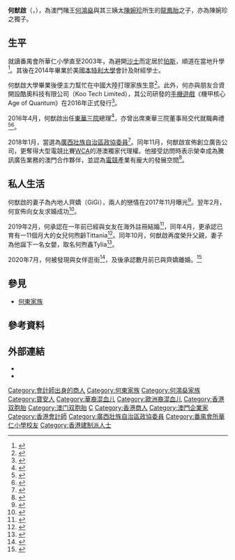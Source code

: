 {{Infobox person
| name          = 何猷啟
| birth_date    = {{birth date and age|1991|5|9}}
| birth_place   = {{BHKG}}
| nationality   = {{CNHK}}<br/>{{CNMO}}<br>{{PRT}}<br>{{BNO}}
| alma_mater    = 美國[[本特利大學|本特利大學]]會計及經濟學士
| occupation    = [[政協委員|政協委員]]、[[廣告公司|廣告公司]]老闆、[[科技公司|科技公司]]老闆、[[東華三院|東華三院]][[總理|總理]]
| spouse        = {{marriage|齊嬌|2018|2020|reason=divorced}}
| children      = 長女：何煦齡 Tittania<br>{{birth year and age|2018|5}}<br>幼女：何煦鑫 Tylia<br>{{birth year and age|2019|10}}
| parents       = [[何鴻燊|何鴻燊]]（父）（1921年—2020年）<br>[[陳婉珍|陳婉珍]]（母）
| relatives     = [[何超雲|何超雲]]（姊）<br>[[何超蓮|何超蓮]]（龍鳳胎姊姊）
}}
'''何猷啟'''（{{lang-en|Orlando Ho Yau Kai}}，{{bd|1991年|5月9日}}），為澳門賭王[[何鴻燊|何鴻燊]]與其三姨太[[陳婉珍|陳婉珍]]所生的[[龍鳳胎|龍鳳胎]]之子，亦為陳婉珍之獨子。

==生平==
就讀番禺會所華仁小學直至2003年，為避開[[沙士|沙士]]而定居於[[珀斯|珀斯]]，順道在當地升學<ref>{{cite news|url=https://hk.lifestyle.appledaily.com/nextplus/magazine/article/20040506/2_4026781/賭-王-三-四-太-仔-女-校-園-生-活-大-追-查|title=賭王三四太仔女　校園生活大追查|publisher=[[香港蘋果日報|香港蘋果日報]]|date=2004-05-06|accessdate=2020-12-17|archive-date=2019-07-21|archive-url=https://web.archive.org/web/20190721075530/https://hk.lifestyle.appledaily.com/nextplus/magazine/article/20040506/2_4026781/%E8%B3%AD-%E7%8E%8B-%E4%B8%89-%E5%9B%9B-%E5%A4%AA-%E4%BB%94-%E5%A5%B3-%E6%A0%A1-%E5%9C%92-%E7%94%9F-%E6%B4%BB-%E5%A4%A7-%E8%BF%BD-%E6%9F%A5|dead-url=no}}</ref>。其後在2014年畢業於美國[[本特利大學|本特利大學]]會計及財經學士。

何猷啟大學畢業後便主力幫忙在中國大陸打理家族生意<ref>{{cite news|url=https://eastweek.my-magazine.me/main/53166|title=25歲何猷啟 親解筍盤Package|publisher=[[東周刊|東周刊]]|date=2016-05-01|accessdate=2019-05-02|archive-date=2020-09-30|archive-url=https://web.archive.org/web/20200930093116/https://eastweek.my-magazine.me/main/53166|dead-url=no}}</ref>。此外，何亦與朋友合資開設酷奧科技有限公司（Koo Tech Limited），其公司研發的[[手機遊戲|手機遊戲]]《機甲核心Age of Quantum》在2016年正式發行<ref>{{cite news|author=林蘊兒|url=https://ol.mingpao.com/ldy/showbiz/news/20161030/1477763763943/研發手機遊戲實現夢想-何猷啓創業唔靠賭王|title=研發手機遊戲實現夢想 何猷啓創業唔靠賭王|publisher=[[明報|明報]]|date=2016-10-30|accessdate=2020-12-17|archive-date=2019-07-22|archive-url=https://web.archive.org/web/20190722010129/https://ol.mingpao.com/ldy/showbiz/news/20161030/1477763763943/%E7%A0%94%E7%99%BC%E6%89%8B%E6%A9%9F%E9%81%8A%E6%88%B2%E5%AF%A6%E7%8F%BE%E5%A4%A2%E6%83%B3-%E4%BD%95%E7%8C%B7%E5%95%93%E5%89%B5%E6%A5%AD%E5%94%94%E9%9D%A0%E8%B3%AD%E7%8E%8B|dead-url=no}}</ref>。

2016年4月，何猷啟出任[[東華三院|東華三院]]總理<ref>{{cite news|url=https://hk.entertainment.appledaily.com/enews/realtime/article/20160401/54935223|title=【胞妹涉與高官互換豪宅】賭王三太陳婉珍：我連報紙都未睇！|publisher=香港蘋果日報|date=2016-04-01|accessdate=2019-05-02|archive-date=2019-07-25|archive-url=https://web.archive.org/web/20190725200337/https://hk.entertainment.appledaily.com/enews/realtime/article/20160401/54935223|dead-url=no}}</ref>，亦曾出席東華三院董事局交代就職典禮<ref>{{cite news|url=http://std.stheadline.com/instant/articles/detail/681421-娛樂-王賢誌新上任東華主席+何猷啟避談婚事|title=王賢誌新上任東華主席 何猷啟避談婚事|publisher=[[星島日報|星島日報]]|date=2018-04-03|accessdate=2022-03-14|archive-date=2019-05-02|archive-url=https://web.archive.org/web/20190502152519/http://std.stheadline.com/instant/articles/detail/681421-%E5%A8%9B%E6%A8%82-%E7%8E%8B%E8%B3%A2%E8%AA%8C%E6%96%B0%E4%B8%8A%E4%BB%BB%E6%9D%B1%E8%8F%AF%E4%B8%BB%E5%B8%AD+%E4%BD%95%E7%8C%B7%E5%95%9F%E9%81%BF%E8%AB%87%E5%A9%9A%E4%BA%8B|dead-url=no}}</ref><ref>{{cite news|url=https://www.hkcd.com/content/2019-04/04/content_1131885.html|title=東華己亥年董事局就職|publisher=[[香港商報|香港商報]]|date=2019-04-04|accessdate=2019-05-02|archive-date=2019-05-02|archive-url=https://web.archive.org/web/20190502152504/https://www.hkcd.com/content/2019-04/04/content_1131885.html|dead-url=no}}</ref>。

2018年1月，當選為[[廣西壯族自治區|廣西壯族自治區]][[政協委員|政協委員]]<ref>{{cite web|url=https://new.qq.com/omn/20180123/20180123A0U946.html|title=香港艺人王祖蓝、赌王之子何猷启当选广西政协委员|publisher=[[騰訊網|騰訊網]]|date=2018-01-23|accessdate=2019-05-02|archive-date=2019-07-23|archive-url=https://web.archive.org/web/20190723090800/https://new.qq.com/omn/20180123/20180123A0U946.html|dead-url=no}}</ref>。同年11月，何猷啟宣佈創立廣告公司，更奪得大型電競比賽[[WCA|WCA]]的港澳獨家代理權。他接受訪問時表示榮幸成為騰訊廣告業務的澳門合作夥伴，並認為[[電競|電競]]產業有龐大的發展空間<ref>{{cite news|url=http://hd.stheadline.com/news/daily/hk/719734/|title=何猷啟奪WCA代理 電競博彩有「錢途」|publisher=[[頭條日報|頭條日報]]|date=2018-11-23|accessdate=2019-05-02|archive-date=2019-05-02|archive-url=https://web.archive.org/web/20190502152507/http://hd.stheadline.com/news/daily/hk/719734/|dead-url=no}}</ref>。

==私人生活==
何猷啟的妻子為內地人齊嬌（GiGi），兩人的戀情在2017年11月曝光<ref>{{cite news|url=https://eastweek.my-magazine.me/main/72565|title=有新戀情！ 何猷啟疑與國產女友極速同居|publisher=東周刊|date=2017-11-14|accessdate=2019-05-02|archive-date=2019-07-19|archive-url=https://web.archive.org/web/20190719102124/https://eastweek.my-magazine.me/main/72565|dead-url=no}}</ref>。翌年2月，何宣佈向女友求婚成功<ref>{{cite news|url=https://orientaldaily.on.cc/cnt/entertainment/20180218/00282_004.html|title=何猷啟閃電求婚封盤|publisher=[[東方日報|東方日報]]|date=2018-02-18|accessdate=2019-05-02|archive-date=2019-05-02|archive-url=https://web.archive.org/web/20190502152540/https://orientaldaily.on.cc/cnt/entertainment/20180218/00282_004.html|dead-url=no}}</ref>。

2019年2月，何承認在一年前已經與女友在海外註冊結婚<ref>{{cite news|url=https://orientaldaily.on.cc/cnt/entertainment/20190220/00282_021.html|title=何猷啟秘婚1年追龍鳳胎|publisher=東方日報|date=2019-02-20|accessdate=2019-05-02|archive-date=2019-05-02|archive-url=https://web.archive.org/web/20190502152500/https://orientaldaily.on.cc/cnt/entertainment/20190220/00282_021.html|dead-url=no}}</ref>，同年4月，更承認已育有一11個月大的女兒何煦齡Tittania<ref>{{cite news|url=https://hk.on.cc/hk/bkn/cnt/entertainment/20190411/bkn-20190411180755494-0411_00862_001.html|title=新手爸爸勁開心！何猷啟公開囡囡英文名|publisher=[[ON.CC|東網]]|date=2019-04-11|accessdate=2019-05-02|archive-date=2019-05-02|archive-url=https://web.archive.org/web/20190502152508/https://hk.on.cc/hk/bkn/cnt/entertainment/20190411/bkn-20190411180755494-0411_00862_001.html|dead-url=no}}</ref>。同年10月，何猷啟再度榮升父親，妻子為他誕下一名女嬰，取名何煦鑫Tylia<ref>{{cite news|url=https://news.mingpao.com/pns/%E5%A8%9B%E6%A8%82/article/20191107/s00016/1573064050243/%E4%BD%95%E7%8C%B7%E5%95%9F%E5%86%8D%E6%B7%BB%E4%B8%80%E5%A5%B3-%E5%8F%96%E5%90%8Dtylia|title=何猷啟再添一女 取名Tylia|publisher=明報|date=2019-11-07|accessdate=2020-05-09|archive-date=2019-11-07|archive-url=https://web.archive.org/web/20191107155202/https://news.mingpao.com/pns/%e5%a8%9b%e6%a8%82/article/20191107/s00016/1573064050243/%e4%bd%95%e7%8c%b7%e5%95%9f%e5%86%8d%e6%b7%bb%e4%b8%80%e5%a5%b3-%e5%8f%96%e5%90%8dtylia|dead-url=no}}</ref>。

2020年7月，何被發現與女伴逛街<ref>{{Cite web |url=https://hk.appledaily.com/entertainment/20200725/G55EX4CTCADB2VNFQBIEWRIKFU/ |title=【背妻偷食】猷啟新歡身份曝光！ 20歲港女Alice專搵城中筍盤 |accessdate=2020-07-26 |archive-date=2020-07-26 |archive-url=https://web.archive.org/web/20200726081639/https://hk.appledaily.com/entertainment/20200725/G55EX4CTCADB2VNFQBIEWRIKFU/ |dead-url=yes }}</ref>，及後承認數月前已與齊嬌離婚。<ref>{{Cite web |url=https://hd.stheadline.com/life/ent/realtime/1829427/%E5%8D%B3%E6%99%82-%E5%A8%9B%E6%A8%82-520%E8%9C%9C%E7%85%A7%E6%94%BE%E9%96%83-%E4%BD%95%E7%8C%B7%E5%95%9F%E7%A8%B1%E5%B7%B2%E9%9B%A2%E5%A9%9A%E6%95%B8%E6%9C%88-%E7%B6%B2%E6%B0%91%E8%B3%AA%E7%96%91-%E7%84%A1%E4%B8%89%E4%B8%8D%E6%88%90%E5%B9%BE |title=【520蜜照放閃】何猷啟稱已離婚數月 網民質疑：無三不成幾 |accessdate=2020-07-26 |archive-date=2020-07-26 |archive-url=https://web.archive.org/web/20200726081633/https://hd.stheadline.com/life/ent/realtime/1829427/%E5%8D%B3%E6%99%82-%E5%A8%9B%E6%A8%82-520%E8%9C%9C%E7%85%A7%E6%94%BE%E9%96%83-%E4%BD%95%E7%8C%B7%E5%95%9F%E7%A8%B1%E5%B7%B2%E9%9B%A2%E5%A9%9A%E6%95%B8%E6%9C%88-%E7%B6%B2%E6%B0%91%E8%B3%AA%E7%96%91-%E7%84%A1%E4%B8%89%E4%B8%8D%E6%88%90%E5%B9%BE |dead-url=no }}</ref>

==參見==
*[[何東家族|何東家族]]
{{Ahnentafel top}}<center>
{{ahnentafel-compact5
|boxstyle_1=background-color: #fff;
|boxstyle_2=background-color: #fff;
|boxstyle_3=background-color: #fff;
|boxstyle_4=background-color: #fff;
|boxstyle_5=background-color: #fff;
|1='''何猷啟'''（1991－）
|2='''父：'''[[何鴻燊|何鴻燊]]（1921－2020）
|3='''母：'''[[陈婉珍|陈婉珍]]（1954－）
|4='''祖父：'''[[何世光|何世光]]
|5='''祖母：'''[[冼兴云|冼兴云]]
|6=
|7=
|8='''曾祖父：'''[[何启福|何启福]]（1863－1926）
|9='''曾祖母：'''[[罗瑞彩|罗瑞彩]]
|10='''外曾祖父：'''[[冼德芬|冼德芬]]
|11=
|12=
|13=
|14=
|15=
|16='''高祖父：'''[[何仕文|何仕文]]（1839－1892）
|17='''高祖母：'''施氏
|18='''外高祖父：'''[[罗富华|罗富华]]
|19=
|20=
|21=
|22=
|23=
|24=
|25=
|26=
|27=
|28=
|29=
|30=
|31=
}}</center>
{{ahnentafel bottom}}

==參考資料==
{{reflist|2}}

==外部連結==
*{{Sinaweibo|2575336280}}
*{{Instagram|orlandoho91}}

{{DEFAULTSORT:Ho, Orlando}}
[[Category:會計師出身的商人|Category:會計師出身的商人]]
[[Category:何東家族|Category:何東家族]]
[[Category:何鴻燊家族|Category:何鴻燊家族]]
[[Category:寶安人|Category:寶安人]]
[[Category:華裔混血儿|Category:華裔混血儿]]
[[Category:歐洲裔混血儿|Category:歐洲裔混血儿]]
[[Category:香港双胞胎|Category:香港双胞胎]]
[[Category:澳门双胞胎|Category:澳门双胞胎]]
[[Category:何姓|C]]
[[Category:香港商人|Category:香港商人]]
[[Category:澳門企業家|Category:澳門企業家]]
[[Category:香港會計師|Category:香港會計師]]
[[Category:廣西壯族自治區政協委員|Category:廣西壯族自治區政協委員]]
[[Category:番禺會所華仁小學校友|Category:番禺會所華仁小學校友]]
[[Category:香港建制派人士|Category:香港建制派人士]]